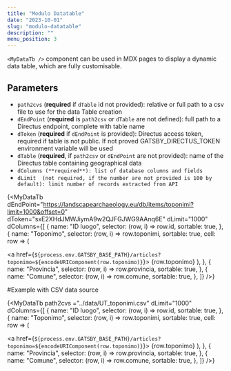 ```yaml
---
title: "Modulo Datatable"
date: "2023-10-01"
slug: "modulo-datatable"
description: ""
menu_position: 3
---
```



`<MyDataTb />` component can be used in MDX pages to display a dynamic data table, which are fully customisable.

## Parameters

- `path2cvs` (**required** if `dTable` id not provided): relative or full path to a csv file to use for the data Table creation
- `dEndPoint` (**required** is `path2csv` or `dTable` are not defined): full path to a Directus endpoint, complete with table name
- `dToken` (**required** if `dEndPoint` is provided): Directus access token, required if table is not public. If not proved GATSBY_DIRECTUS_TOKEN environment variable will be used
- `dTable` (**required**, if `path2csv` or `dEndPoint` are not provided): name of the Directus table containing geographical data
- `dColumns (**required**): list of database columns and fields`
- `dLimit  (not required, if the number are not provided is 100 by default): limit number of records extracted from API`

{<MyDataTb
dEndPoint="https://landscapearchaeology.eu/db/items/toponimi?limit=1000&offset=0"
dToken="sxE2XHdJMWJiymA9w2QJFGJWG9AAnq6E"
dLimit="1000"
dColumns={[
{
name: "ID luogo",
selector: (row, i) => row.id,
sortable: true,
},
{
name: "Toponimo",
selector: (row, i) => row.toponimi,
sortable: true,
cell: row => (

<a href={`${process.env.GATSBY_BASE_PATH}/articles?toponimo=${encodeURIComponent(row.toponimo)}`}>
{row.toponimo}
</a>
),
},
{
name: "Provincia",
selector: (row, i) => row.provincia,
sortable: true,
},
{
name: "Comune",
selector: (row, i) => row.comune,
sortable: true,
},
]}
/>}

#Example with CSV data source

{<MyDataTb
path2cvs ="../data/UT_toponimi.csv"
dLimit="1000"
dColumns={[
{
name: "ID luogo",
selector: (row, i) => row.id,
sortable: true,
},
{
name: "Toponimo",
selector: (row, i) => row.toponimi,
sortable: true,
cell: row => (

<a href={`${process.env.GATSBY_BASE_PATH}/articles?toponimo=${encodeURIComponent(row.toponimo)}`}>
{row.toponimo}
</a>
),
},
{
name: "Provincia",
selector: (row, i) => row.provincia,
sortable: true,
},
{
name: "Comune",
selector: (row, i) => row.comune,
sortable: true,
},
]}
/>}
